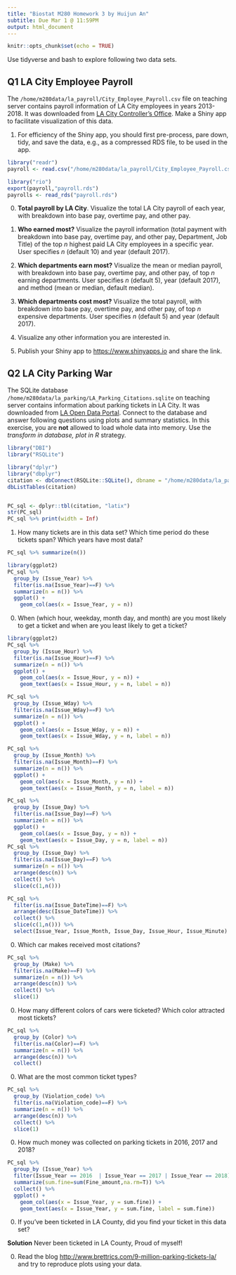 ```yaml
---
title: "Biostat M280 Homework 3 by Huijun An"
subtitle: Due Mar 1 @ 11:59PM
output: html_document
---
```


```r
knitr::opts_chunk$set(echo = TRUE)
```

Use tidyverse and bash to explore following two data sets.

## Q1 LA City Employee Payroll

The `/home/m280data/la_payroll/City_Employee_Payroll.csv` file on teaching server contains payroll information of LA City employees in years 2013-2018. It was downloaded from [LA City Controller's Office](https://controllerdata.lacity.org/Payroll/City-Employee-Payroll/pazn-qyym). Make a Shiny app to facilitate visualization of this data. 


1. For efficiency of the Shiny app, you should first pre-process, pare down, tidy, and save the data, e.g., as a compressed RDS file, to be used in the app.
```r
library("readr")
payroll <- read.csv("/home/m280data/la_payroll/City_Employee_Payroll.csv")
```
```r
library("rio")
export(payroll,"payroll.rds")
payrolls <- read_rds("payroll.rds")
```


0. **Total payroll by LA City**. Visualize the total LA City payroll of each year, with breakdown into base pay, overtime pay, and other pay.


0. **Who earned most?** Visualize the payroll information (total payment with breakdown into base pay, overtime pay, and other pay, Department, Job Title) of the top $n$ highest paid LA City employees in a specific year. User specifies $n$ (default 10) and year (default 2017).

0. **Which departments earn most?** Visualize the mean or median payroll, with breakdown into base pay, overtime pay, and other pay, of top $n$ earning departments. User specifies $n$ (default 5), year (default 2017), and method (mean or median, default median).

0. **Which departments cost most?** Visualize the total payroll, with breakdown into base pay, overtime pay, and other pay, of top $n$ expensive departments. User specifies $n$ (default 5) and year (default 2017).

0. Visualize any other information you are interested in.

0. Publish your Shiny app to <https://www.shinyapps.io> and share the link.

## Q2 LA City Parking War

The SQLite database `/home/m280data/la_parking/LA_Parking_Citations.sqlite` on teaching server contains information about parking tickets in LA City. It was downloaded from [LA Open Data Portal](https://data.lacity.org/A-Well-Run-City/Parking-Citations/wjz9-h9np). Connect to the database and answer following questions using plots and summary statistics. In this exercise, you are **not** allowed to load whole data into memory. Use the _transform in database, plot in R_ strategy.
```r
library("DBI")
library("RSQLite")

library("dplyr")
library("dbplyr")
citation <- dbConnect(RSQLite::SQLite(), dbname = "/home/m280data/la_parking/LA_Parking_Citations.sqlite")
dbListTables(citation)


PC_sql <- dplyr::tbl(citation, "latix")
str(PC_sql)
PC_sql %>% print(width = Inf)
```

1. How many tickets are in this data set? Which time period do these tickets span? Which years have most data?
```r
PC_sql %>% summarize(n())
```
```r
library(ggplot2)
PC_sql %>% 
  group_by (Issue_Year) %>% 
  filter(is.na(Issue_Year)==F) %>%
  summarize(n = n()) %>%
  ggplot() + 
    geom_col(aes(x = Issue_Year, y = n))
```

0. When (which hour, weekday, month day, and month) are you most likely to get a ticket and when are you least likely to get a ticket?
```r
library(ggplot2)
PC_sql %>% 
  group_by (Issue_Hour) %>% 
  filter(is.na(Issue_Hour)==F) %>%
  summarize(n = n()) %>%
  ggplot() + 
    geom_col(aes(x = Issue_Hour, y = n)) +
    geom_text(aes(x = Issue_Hour, y = n, label = n))

PC_sql %>% 
  group_by (Issue_Wday) %>% 
  filter(is.na(Issue_Wday)==F) %>%
  summarize(n = n()) %>%
  ggplot() + 
    geom_col(aes(x = Issue_Wday, y = n)) +
    geom_text(aes(x = Issue_Wday, y = n, label = n))

PC_sql %>% 
  group_by (Issue_Month) %>% 
  filter(is.na(Issue_Month)==F) %>%
  summarize(n = n()) %>%
  ggplot() + 
    geom_col(aes(x = Issue_Month, y = n)) +
    geom_text(aes(x = Issue_Month, y = n, label = n))
```
```r
PC_sql %>% 
  group_by (Issue_Day) %>% 
  filter(is.na(Issue_Day)==F) %>%
  summarize(n = n()) %>%
  ggplot() + 
    geom_col(aes(x = Issue_Day, y = n)) +
    geom_text(aes(x = Issue_Day, y = n, label = n))
PC_sql %>% 
  group_by (Issue_Day) %>% 
  filter(is.na(Issue_Day)==F) %>%
  summarize(n = n()) %>%
  arrange(desc(n)) %>%
  collect() %>%
  slice(c(1,n()))
```
```r
PC_sql %>% 
  filter(is.na(Issue_DateTime)==F) %>%
  arrange(desc(Issue_DateTime)) %>%
  collect() %>%
  slice(c(1,n())) %>%
  select(Issue_Year, Issue_Month, Issue_Day, Issue_Hour, Issue_Minute)
```




0. Which car makes received most citations?
```r
PC_sql %>% 
  group_by (Make) %>% 
  filter(is.na(Make)==F) %>%
  summarize(n = n()) %>%
  arrange(desc(n)) %>%
  collect() %>%
  slice(1)
```


0. How many different colors of cars were ticketed? Which color attracted most tickets?

```r
PC_sql %>% 
  group_by (Color) %>% 
  filter(is.na(Color)==F) %>%
  summarize(n = n()) %>%
  arrange(desc(n)) %>%
  collect()
```


0. What are the most common ticket types?
```r
PC_sql %>% 
  group_by (Violation_code) %>% 
  filter(is.na(Violation_code)==F) %>%
  summarize(n = n()) %>%
  arrange(desc(n)) %>%
  collect() %>%
  slice(1) 
```



0. How much money was collected on parking tickets in 2016, 2017 and 2018?
```r
PC_sql %>% 
  group_by (Issue_Year) %>% 
  filter(Issue_Year == 2016  | Issue_Year == 2017 | Issue_Year == 2018) %>%
  summarize(sum.fine=sum(Fine_amount,na.rm=T)) %>%
  collect() %>%
  ggplot() + 
    geom_col(aes(x = Issue_Year, y = sum.fine)) +
    geom_text(aes(x = Issue_Year, y = sum.fine, label = sum.fine))
```



0. If you've been ticketed in LA County, did you find your ticket in this data set?

**Solution**
Never been ticketed in LA County, Proud of myself!


0. Read the blog <http://www.brettrics.com/9-million-parking-tickets-la/> and try to reproduce plots using your data.
